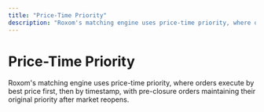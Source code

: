```yaml
---
title: "Price-Time Priority"
description: "Roxom's matching engine uses price-time priority, where orders execute by best p"
---
```


# Price-Time Priority

Roxom's matching engine uses price-time priority, where orders execute by best price first, then by timestamp, with pre-closure orders maintaining their original priority after market reopens.